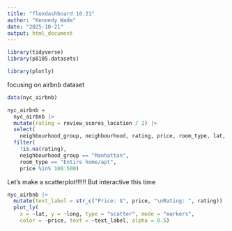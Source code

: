 ```yaml
---
title: "flexdashboard 10.21"
author: "Kennedy Wade"
date: "2025-10-21"
output: html_document
---
```


```r
library(tidyverse)
library(p8105.datasets)

library(plotly)
```

focusing on airbnb dataset

```r
data(nyc_airbnb)

nyc_airbnb = 
  nyc_airbnb |> 
  mutate(rating = review_scores_location / 2) |>
  select(
    neighbourhood_group, neighbourhood, rating, price, room_type, lat, long) |>
  filter(
    !is.na(rating), 
    neighbourhood_group == "Manhattan",
    room_type == "Entire home/apt",
    price %in% 100:500)
```

Let's make a scatterplot!!!!!! But interactive this time 

```r
nyc_airbnb |>
  mutate(text_label = str_c("Price: $", price, "\nRating: ", rating)) |> 
  plot_ly(
    x = ~lat, y = ~long, type = "scatter", mode = "markers",
    color = ~price, text = ~text_label, alpha = 0.5)
```


















